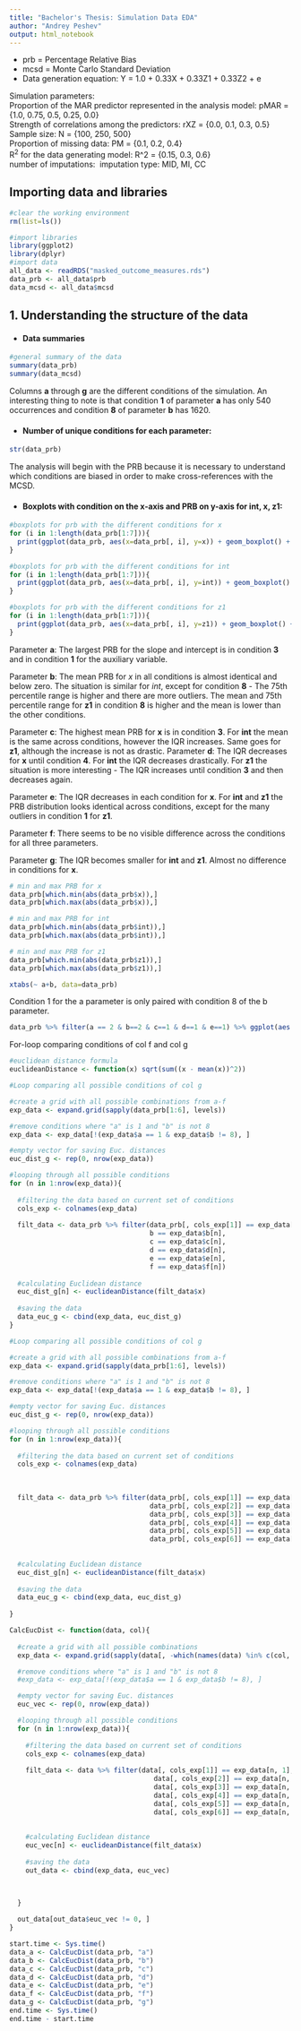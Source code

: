 ```yaml
---
title: "Bachelor's Thesis: Simulation Data EDA"
author: "Andrey Peshev"
output: html_notebook
---
```

* prb = Percentage Relative Bias  
* mcsd = Monte Carlo Standard Deviation\
* Data generation equation: Y = 1.0 + 0.33X + 0.33Z1 + 0.33Z2 + e\

Simulation parameters: \
Proportion of the MAR predictor represented in the analysis model: pMAR = {1.0, 0.75, 0.5, 0.25, 0.0}\
Strength of correlations among the predictors: rXZ = {0.0, 0.1, 0.3, 0.5}\
Sample size: N = {100, 250, 500}\
Proportion of missing data: PM = {0.1, 0.2, 0.4}\
R^2^ for the data generating model: R^2 = {0.15, 0.3, 0.6}\
number of imputations:\ 
imputation type: MID, MI, CC 


## Importing data and libraries
```r
#clear the working environment 
rm(list=ls())

#import libraries
library(ggplot2)
library(dplyr)
#import data
all_data <- readRDS("masked_outcome_measures.rds")
data_prb <- all_data$prb
data_mcsd <- all_data$mcsd
```

## 1. Understanding the structure of the data 
+ #### Data summaries\

```r
#general summary of the data
summary(data_prb)
summary(data_mcsd)
```
Columns **a** through **g** are the different conditions of the simulation. An interesting thing to note is that condition **1** of parameter **a** has only 540 occurrences and condition **8** of parameter **b** has 1620.\

+ #### Number of unique conditions for each parameter:\
```r
str(data_prb)
```
The analysis will begin with the PRB because it is necessary to understand which conditions are biased in order to make cross-references with the MCSD.

+ #### Boxplots with condition on the x-axis and PRB on y-axis for int, x, z1:\
```r
#boxplots for prb with the different conditions for x
for (i in 1:length(data_prb[1:7])){
  print(ggplot(data_prb, aes(x=data_prb[, i], y=x)) + geom_boxplot() + xlab(colnames(data_prb[i])))
}
```
```r
#boxplots for prb with the different conditions for int
for (i in 1:length(data_prb[1:7])){
  print(ggplot(data_prb, aes(x=data_prb[, i], y=int)) + geom_boxplot() + xlab(colnames(data_prb[i])))
}
```
```r
#boxplots for prb with the different conditions for z1
for (i in 1:length(data_prb[1:7])){
  print(ggplot(data_prb, aes(x=data_prb[, i], y=z1)) + geom_boxplot() + xlab(colnames(data_prb[i])))
}
```
Parameter **a**: The largest PRB for the slope and intercept is in condition **3** and in condition **1** for the auxiliary variable.\

Parameter **b**: The mean PRB for *x* in all conditions is almost identical and below zero. The situation is similar for *int*, except for condition **8** - The 75th percentile range is higher and there are more outliers. The mean and 75th percentile range for **z1** in condition **8** is higher and the mean is lower than the other conditions. 

Parameter **c**: The highest mean PRB for **x** is in condition **3**. For **int** the mean is the same across conditions, however the IQR increases. Same goes for **z1**, although the increase is not as drastic. 
Parameter **d**: The IQR decreases for **x** until condition **4**. For **int** the IQR decreases drastically. For **z1** the situation is more interesting - The IQR increases until condition **3** and then decreases again. 

Parameter **e**: The IQR decreases in each condition for **x**. For **int** and **z1** the PRB distribution looks identical across conditions, except for the many outliers in condition **1** for **z1**. 

Parameter **f**: There seems to be no visible difference across the conditions for all three parameters. 

Parameter **g**: The IQR becomes smaller for **int** and **z1**.  Almost no difference in conditions for **x**. 

```r
# min and max PRB for x
data_prb[which.min(abs(data_prb$x)),]
data_prb[which.max(abs(data_prb$x)),]

# min and max PRB for int
data_prb[which.min(abs(data_prb$int)),]
data_prb[which.max(abs(data_prb$int)),]

# min and max PRB for z1
data_prb[which.min(abs(data_prb$z1)),]
data_prb[which.max(abs(data_prb$z1)),]
```

```r
xtabs(~ a+b, data=data_prb)
```
Condition 1 for the a parameter is only paired with condition 8 of the b parameter.
```r
data_prb %>% filter(a == 2 & b==2 & c==1 & d==1 & e==1) %>% ggplot(aes(x=g, y=x)) + geom_boxplot()
```

For-loop comparing conditions of col f and col g

```r
#euclidean distance formula 
euclideanDistance <- function(x) sqrt(sum((x - mean(x))^2))
```

```r
#Loop comparing all possible conditions of col g 

#create a grid with all possible combinations from a-f
exp_data <- expand.grid(sapply(data_prb[1:6], levels))

#remove conditions where "a" is 1 and "b" is not 8
exp_data <- exp_data[!(exp_data$a == 1 & exp_data$b != 8), ]

#empty vector for saving Euc. distances
euc_dist_g <- rep(0, nrow(exp_data))

#looping through all possible conditions
for (n in 1:nrow(exp_data)){
  
  #filtering the data based on current set of conditions
  cols_exp <- colnames(exp_data)
  
  filt_data <- data_prb %>% filter(data_prb[, cols_exp[1]] == exp_data[n, 1], 
                                   b == exp_data$b[n], 
                                   c == exp_data$c[n], 
                                   d == exp_data$d[n], 
                                   e == exp_data$e[n], 
                                   f == exp_data$f[n])
  
  #calculating Euclidean distance
  euc_dist_g[n] <- euclideanDistance(filt_data$x)
  
  #saving the data
  data_euc_g <- cbind(exp_data, euc_dist_g)
}

```

```r
#Loop comparing all possible conditions of col g 

#create a grid with all possible combinations from a-f
exp_data <- expand.grid(sapply(data_prb[1:6], levels))

#remove conditions where "a" is 1 and "b" is not 8
exp_data <- exp_data[!(exp_data$a == 1 & exp_data$b != 8), ]

#empty vector for saving Euc. distances
euc_dist_g <- rep(0, nrow(exp_data))

#looping through all possible conditions
for (n in 1:nrow(exp_data)){
  
  #filtering the data based on current set of conditions
  cols_exp <- colnames(exp_data)
  
  
  
  filt_data <- data_prb %>% filter(data_prb[, cols_exp[1]] == exp_data[n, 1], 
                                   data_prb[, cols_exp[2]] == exp_data[n, 2], 
                                   data_prb[, cols_exp[3]] == exp_data[n, 3], 
                                   data_prb[, cols_exp[4]] == exp_data[n, 4], 
                                   data_prb[, cols_exp[5]] == exp_data[n, 5], 
                                   data_prb[, cols_exp[6]] == exp_data[n, 6])
  
  
  #calculating Euclidean distance
  euc_dist_g[n] <- euclideanDistance(filt_data$x)
  
  #saving the data
  data_euc_g <- cbind(exp_data, euc_dist_g)
  
}

```

```r
CalcEucDist <- function(data, col){
  
  #create a grid with all possible combinations 
  exp_data <- expand.grid(sapply(data[, -which(names(data) %in% c(col, "int", "x", "z1"))], levels))

  #remove conditions where "a" is 1 and "b" is not 8
  #exp_data <- exp_data[!(exp_data$a == 1 & exp_data$b != 8), ]

  #empty vector for saving Euc. distances
  euc_vec <- rep(0, nrow(exp_data))

  #looping through all possible conditions
  for (n in 1:nrow(exp_data)){
  
    #filtering the data based on current set of conditions
    cols_exp <- colnames(exp_data)
  
    filt_data <- data %>% filter(data[, cols_exp[1]] == exp_data[n, 1], 
                                    data[, cols_exp[2]] == exp_data[n, 2], 
                                    data[, cols_exp[3]] == exp_data[n, 3], 
                                    data[, cols_exp[4]] == exp_data[n, 4], 
                                    data[, cols_exp[5]] == exp_data[n, 5], 
                                    data[, cols_exp[6]] == exp_data[n, 6])
  
  
    #calculating Euclidean distance
    euc_vec[n] <- euclideanDistance(filt_data$x)
    
    #saving the data
    out_data <- cbind(exp_data, euc_vec)


    
  }
  
  out_data[out_data$euc_vec != 0, ]
}

```

```r
start.time <- Sys.time()
data_a <- CalcEucDist(data_prb, "a")
data_b <- CalcEucDist(data_prb, "b")
data_c <- CalcEucDist(data_prb, "c")
data_d <- CalcEucDist(data_prb, "d")
data_e <- CalcEucDist(data_prb, "e")
data_f <- CalcEucDist(data_prb, "f")
data_g <- CalcEucDist(data_prb, "g")
end.time <- Sys.time()
end.time - start.time
```


